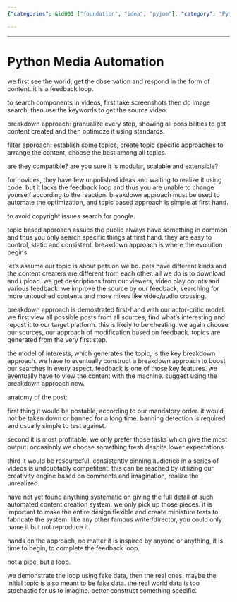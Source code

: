 ```yaml
---
{"categories": &id001 ["foundation", "idea", "pyjom"], "category": "Python programming", "date": "2023-12-22 23:52:59", "description": "This article discusses the use of Python for media automation, covering topic-based and breakdown approaches, adherence to standards, avoiding copyright issues with Google search, and implementing an actor-critic model for optimization and content creation.", "tags": *id001, "title": "Python Media Automation"}

---
```


------

# Python Media Automation

we first see the world, get the observation and respond in the form of content. it is a feedback loop.

to search components in videos, first take screenshots then do image search, then use the keywords to get the source video.

breakdown approach:
granualize every step, showing all possibilities to get content created and then optimoze it using standards.

filter approach:
establish some topics, create topic specific approaches to arrange the content, choose the best among all topics.

are they compatible? are you sure it is modular, scalable and extensible?

for novices, they have few unpolished ideas and waiting to realize it using code. but it lacks the feedback loop and thus you are unable to change yourself according to the reaction. breakdown approach must be used to automate the optimization, and topic based approach is simple at first hand.

to avoid copyright issues search for google.

topic based approach assues the public always have something in common and thus you only search specific things at first hand. they are easy to control, static and consistent. breakdown approach is where the evolution begins.

let's assume our topic is about pets on weibo. pets have different kinds and the content creaters are different from each other. all we do is to download and upload. we get descriptions from our viewers, video play counts and various feedback. we improve the source by our feedback, searching for more untouched contents and more mixes like video/audio crossing.

breakdown approach is demostrated first-hand with our actor-critic model. we first view all possible posts from all sources, find what's interesting and repost it to our target platform. this is likely to be cheating. we again choose our sources, our approach of modification based on feedback. topics are generated from the very first step.

the model of interests, which generates the topic, is the key breakdown approach. we have to eventually construct a breakdown approach to boost our searches in every aspect. feedback is one of those key features. we eventually have to view the content with the machine. suggest using the breakdown approach now.

anatomy of the post:

first thing it would be postable, according to our mandatory order. it would not be taken down or banned for a long time. banning detection is required and usually simple to test against.

second it is most profitable. we only prefer those tasks which give the most output. occasionly we choose something fresh despite lower expectations.

third it would be resourceful. consistently pinning audience in a series of videos is undoubtably competitent. this can be reached by utilizing our creativity engine based on comments and imagination, realize the unrealized.

have not yet found anything systematic on giving the full detail of such automated content creation system. we only pick up those pieces. it is important to make the entire design flexible and create miniature tests to fabricate the system. like any other famous writer/director, you could only name it but not reproduce it.

hands on the approach, no matter it is inspired by anyone or anything, it is time to begin, to complete the feedback loop.

not a pipe, but a loop.

we demonstrate the loop using fake data, then the real ones. maybe the initial topic is also meant to be fake data. the real world data is too stochastic for us to imagine. better construct something specific.


